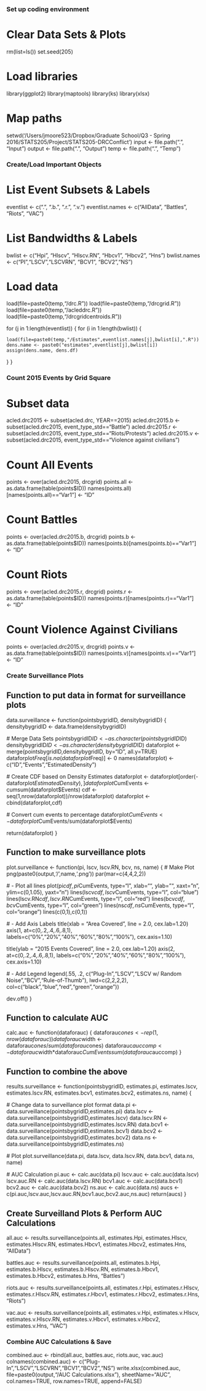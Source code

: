 ### Set up coding environment
# Clear Data Sets & Plots
rm(list=ls())
set.seed(205)

# Load libraries
library(ggplot2)
library(maptools)
library(ks)
library(xlsx)

# Map paths
setwd('/Users/jmoore523/Dropbox/Graduate School/Q3 - Spring 2016/STATS205/Project/STATS205-DRCConflict')
input <- file.path(".", "Input")
output <- file.path(".", "Output")
temp <- file.path(".", "Temp")

### Create/Load Important Objects
# List Event Subsets & Labels
eventlist <- c(".", ".b.", ".r.", ".v.")
eventlist.names <- c("AllData", "Battles", "Riots", "VAC")

# List Bandwidths & Labels
bwlist <- c("Hpi", "Hlscv", "Hlscv.RN", "Hbcv1", "Hbcv2", "Hns")
bwlist.names <- c("PI","LSCV","LSCVRN", "BCV1", "BCV2","NS")

# Load data
load(file=paste0(temp,"/drc.R"))
load(file=paste0(temp,"/drcgrid.R"))
load(file=paste0(temp,"/acleddrc.R"))
load(file=paste0(temp,"/drcgridcentroids.R"))

for (j in 1:length(eventlist)) {
  for (i in 1:length(bwlist)) {
  
    load(file=paste0(temp,"/Estimates",eventlist.names[j],bwlist[i],".R"))
    dens.name <- paste0("estimates",eventlist[j],bwlist[i])
    assign(dens.name, dens.df)
  
  }
}

### Count 2015 Events by Grid Square
# Subset data
acled.drc2015 <- subset(acled.drc, YEAR==2015)
acled.drc2015.b <- subset(acled.drc2015, event_type_std=="Battle")
acled.drc2015.r <- subset(acled.drc2015, event_type_std=="Riots/Protests")
acled.drc2015.v <- subset(acled.drc2015, event_type_std=="Violence against civilians")

# Count All Events
points <- over(acled.drc2015, drcgrid)
points.all <- as.data.frame(table(points$ID))
names(points.all)[names(points.all)=="Var1"] <- "ID"

# Count Battles
points <- over(acled.drc2015.b, drcgrid)
points.b <- as.data.frame(table(points$ID))
names(points.b)[names(points.b)=="Var1"] <- "ID"

# Count Riots
points <- over(acled.drc2015.r, drcgrid)
points.r <- as.data.frame(table(points$ID))
names(points.r)[names(points.r)=="Var1"] <- "ID"

# Count Violence Against Civilians
points <- over(acled.drc2015.v, drcgrid)
points.v <- as.data.frame(table(points$ID))
names(points.v)[names(points.v)=="Var1"] <- "ID"

### Create Surveillance Plots
## Function to put data in format for surveillance plots
data.surveillance <- function(pointsbygridID, densitybygridID) {
  densitybygridID <- data.frame(densitybygridID)
  
  # Merge Data Sets
  pointsbygridID$ID <- as.character(pointsbygridID$ID)
  densitybygridID$ID <- as.character(densitybygridID$ID)
  dataforplot <- merge(pointsbygridID,densitybygridID, by="ID", all.y=TRUE)
  dataforplot$Freq[is.na(dataforplot$Freq)] <- 0
  names(dataforplot) <- c("ID","Events","EstimatedDensity")
  
  # Create CDF based on Density Estimates
  dataforplot <- dataforplot[order(-dataforplot$EstimatedDensity),]
  dataforplot$CumEvents <- cumsum(dataforplot$Events)
  cdf <- seq(1,nrow(dataforplot))/nrow(dataforplot)
  dataforplot <- cbind(dataforplot,cdf)
  
  # Convert cum events to percentage
  dataforplot$CumEvents <- dataforplot$CumEvents/sum(dataforplot$Events)
  
  return(dataforplot)
}

## Function to make surveillance plots
plot.surveillance <- function(pi, lscv, lscv.RN, bcv, ns, name) {
  # Make Plot
  png(paste0(output,'/',name,'.png'))
  par(mar=c(4,4,2,2))
  
  # - Plot all lines
  plot(pi$cdf, pi$CumEvents, type="l", xlab="", ylab="", xaxt="n", ylim=c(0,1.05), yaxt="n")
  lines(lscv$cdf, lscv$CumEvents, type="l", col="blue")
  lines(lscv.RN$cdf, lscv.RN$CumEvents, type="l", col="red")
  lines(bcv$cdf, bcv$CumEvents, type="l", col="green")
  lines(ns$cdf, ns$CumEvents, type="l", col="orange")
  lines(c(0,1),c(0,1))
  
  # - Add Axis Labels
  title(xlab = "Area Covered", line = 2.0, cex.lab=1.20)
  axis(1, at=c(0,.2,.4,.6,.8,1), labels=c("0%","20%","40%","60%","80%","100%"), cex.axis=1.10)
  
  title(ylab = "2015 Events Covered", line = 2.0, cex.lab=1.20)
  axis(2, at=c(0,.2,.4,.6,.8,1), labels=c("0%","20%","40%","60%","80%","100%"), cex.axis=1.10)
  
  # - Add Legend
  legend(.55, .2, c("Plug-In","LSCV","LSCV w/ Random Noise","BCV","Rule-of-Thumb"), lwd=c(2,2,2,2), col=c("black","blue","red","green","orange"))
  
  dev.off()
}

## Function to calculate AUC
calc.auc <- function(dataforauc) {
  dataforauc$ones <- rep(1,nrow(dataforauc))
  dataforauc$width <- dataforauc$ones/sum(dataforauc$ones)
  dataforauc$auccomp <- dataforauc$width*dataforauc$CumEvents
  sum(dataforauc$auccomp)
}

## Function to combine the above
results.surveillance <- function(pointsbygridID, estimates.pi, estimates.lscv, estimates.lscv.RN, estimates.bcv1, estimates.bcv2, estimates.ns, name) {
  
  # Change data to surveillance plot format
  data.pi <- data.surveillance(pointsbygridID,estimates.pi)
  data.lscv <- data.surveillance(pointsbygridID,estimates.lscv)
  data.lscv.RN <- data.surveillance(pointsbygridID,estimates.lscv.RN)
  data.bcv1 <- data.surveillance(pointsbygridID,estimates.bcv1)
  data.bcv2 <- data.surveillance(pointsbygridID,estimates.bcv2)
  data.ns <- data.surveillance(pointsbygridID,estimates.ns)
  
  # Plot
  plot.surveillance(data.pi, data.lscv, data.lscv.RN, data.bcv1, data.ns, name)
  
  # AUC Calculation
  pi.auc <- calc.auc(data.pi)
  lscv.auc <- calc.auc(data.lscv)
  lscv.auc.RN <- calc.auc(data.lscv.RN)
  bcv1.auc <- calc.auc(data.bcv1)
  bcv2.auc <- calc.auc(data.bcv2)
  ns.auc <- calc.auc(data.ns)
  aucs <- c(pi.auc,lscv.auc,lscv.auc.RN,bcv1.auc,bcv2.auc,ns.auc)
  return(aucs)
}

## Create Surveilland Plots & Perform AUC Calculations
all.auc <- results.surveillance(points.all, estimates.Hpi, estimates.Hlscv, estimates.Hlscv.RN, estimates.Hbcv1, estimates.Hbcv2, estimates.Hns, "AllData")

battles.auc <- results.surveillance(points.all, estimates.b.Hpi, estimates.b.Hlscv, estimates.b.Hlscv.RN, estimates.b.Hbcv1, estimates.b.Hbcv2, estimates.b.Hns, "Battles")

riots.auc <- results.surveillance(points.all, estimates.r.Hpi, estimates.r.Hlscv, estimates.r.Hlscv.RN, estimates.r.Hbcv1, estimates.r.Hbcv2, estimates.r.Hns, "Riots")

vac.auc <- results.surveillance(points.all, estimates.v.Hpi, estimates.v.Hlscv, estimates.v.Hlscv.RN, estimates.v.Hbcv1, estimates.v.Hbcv2, estimates.v.Hns, "VAC")

### Combine AUC Calculations & Save
combined.auc <- rbind(all.auc, battles.auc, riots.auc, vac.auc)
colnames(combined.auc) <- c("Plug-In","LSCV","LSCVRN","BCV1","BCV2","NS")
write.xlsx(combined.auc, file=paste0(output,"/AUC Calculations.xlsx"), sheetName="AUC", col.names=TRUE, row.names=TRUE, append=FALSE)
